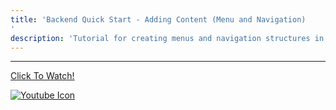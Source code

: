 ```yaml
---
title: 'Backend Quick Start - Adding Content (Menu and Navigation)'
description: 'Tutorial for creating menus and navigation structures in Curator backend for organized content access.'
---
```


---

[Click To Watch!](https://youtu.be/AWd2esqemdg)

[![Youtube Icon](https://curator.interworks.com/file/youtube-icon-svg)](https://youtu.be/AWd2esqemdg)
